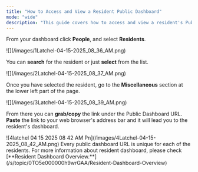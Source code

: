 ```yaml
---
title: "How to Access and View a Resident Public Dashboard"
mode: "wide"
description: "This guide covers how to access and view a resident's Public Dashboard. The dashboard gives you a real-time view of a resident’s work order, including updates, scheduling details, and communication history—making it easy to stay informed and provide support when needed."
---
```


From your dashboard click **People**, and select **Residents**.

<Frame>
  ![](/images/1Latchel-04-15-2025_08_36_AM.png)
</Frame>

You can **search** for the resident or just **select** from the list.

<Frame>
  ![](/images/2Latchel-04-15-2025_08_37_AM.png)
</Frame>

Once you have selected the resident, go to the **Miscellaneous** section at the lower left part of the page.

<Frame>
  ![](/images/3Latchel-04-15-2025_08_39_AM.png)
</Frame>

From there you can **grab/copy** the link under the Public Dashboard URL. **Paste** the link to your web browser's address bar and it will lead you to the resident's dashboard.

<Frame>
  ![4latchel 04 15 2025 08 42 AM Pn](/images/4Latchel-04-15-2025_08_42_AM.png)
</Frame>

<Tip>
  Every public dashboard URL is unique for each of the residents. For more information about resident dashboard, please check [**Resident Dashboard Overview.**](/s/topic/0TO5e000000h9wrGAA/Resident-Dashboard-Overview)
</Tip>